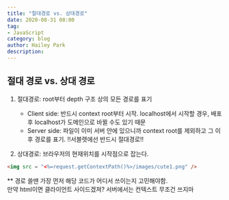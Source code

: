 ```yaml
---
title: "절대경로 vs. 상대경로"
date: 2020-08-31 08:00
tag:
- JavaScript
category: blog
author: Hailey Park
description: 
---
```


## 절대 경로 vs. 상대 경로

1. 절대경로: root부터 depth 구조 상의 모든 경로를 표기
   - Client side: 반드시 context root부터 시작. localhost에서 시작할 경우, 배포 후 localhost가 도메인으로 바뀔 수도 있기 때문
   - Server side: 파일이 이미 서버 안에 있으니까 context root를 제외하고 그 이후 경로를 표기. !!서블렛에선 반드시 절대경로!!

2. 상대경로: 브라우저의 현재위치를 시작점으로 잡는다. 

```html
<img src = "<%=request.getContextPath()%>/images/cute1.png" /> 
```

** 경로 쓸땐 가장 먼저 해당 코드가 어디서 쓰이는지 고민해야함.  
만약 html이면 클라이언트 사이드겠져? 서버에서는 컨텍스트 무조건 쓰지마